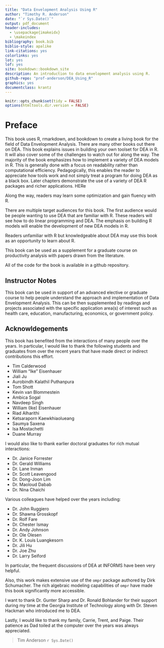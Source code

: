 ```yaml
---
title: "Data Envelopment Analysis Using R"
author: "Timothy R. Anderson"
date: "`r Sys.Date()`"
output: pdf_document
header-includes:
  - \usepackage{imakeidx}
  - \makeindex
bibliography: book.bib
biblio-style: apalike
link-citations: yes
colorlinks: yes
lot: yes
lof: yes
site: bookdown::bookdown_site
description: An introduction to data envelopment analysis using R.
github-repo: "prof-anderson/DEA_Using_R"
graphics: yes
documentclass: krantz
---
```


```r
knitr::opts_chunk$set(tidy = FALSE)
options(htmltools.dir.version = FALSE)
```

# Preface {.unnumbered}

This book uses R, rmarkdown, and bookdown to create a living book for the field of Data Envelopment Analysis. There are many other books out there on DEA. This book explains issues in building your own toolset for DEA in R. It will also cover some of the challenges to watch out for along the way. The majority of the book emphasizes how to implement a variety of DEA models in R. This is generally done with a focus on readability rather than computational efficiency. Pedagogically, this enables the reader to appreciate how tools work and not simply treat a program for doing DEA as a black box. Later chapters demonstrate the use of a variety of DEA R packages and richer applications. HERe    

Along the way, readers may learn some optimization and gain fluency with R.

There are multiple target audiences for this book. The first audience would be people wanting to use DEA that are familiar with R. These readers will see how to do linear programming and DEA. The emphasis on building R models will enable the development of new DEA models in R.

Readers unfamiliar with R but knowledgeable about DEA may use this book as an opportunity to learn about R.

This book can be used as a supplement for a graduate course on productivity analysis with papers drawn from the literature.

All of the code for the book is available in a github repository.

## Instructor Notes {.unnumbered}

This book can be used in support of an advanced elective or graduate course to help people understand the approach and implementation of Data Envelopment Analysis. This can be then supplemented by readings and projects associated with the specific application area(s) of interest such as health care, education, manufacturing, economics, or government policy.

## Acknowldegements {.unnumbered}

This book has benefited from the interactions of many people over the years. In particular, I would like to thank the following students and graduates from over the recent years that have made direct or indirect contributions this effort.

-   Tim Calderwood
-   William "Ike" Eisenhauer
-   Jiali Ju
-   Aurobindh Kalathil Puthanpura
-   Tom Shott
-   Kevin van Blommestein
-   Ambica Sogal
-   Navdeep Singh
-   William (Ike) Eisenhauer
-   Riad Alharithi
-   Ketsaraporn Kaewkhiaolueang
-   Saumya Saxena
-   Isa Mostachetti
-   Duane Murray

I would also like to thank earlier doctoral graduates for rich mutual interactions:

-   Dr. Janice Forrester
-   Dr. Gerald Williams
-   Dr. Lane Inman
-   Dr. Scott Leavengood
-   Dr. Dong-Joon Lim
-   Dr. Maoloud Dabab
-   Dr. Nina Chaichi

Various colleagues have helped over the years including:

-   Dr. John Ruggiero
-   Dr. Shawna Grosskopf
-   Dr. Rolf Fare
-   Dr. Chester Ismay
-   Dr. Andy Johnson
-   Dr. Ole Olesen
-   Dr. K. Louis Luangkesorn
-   Dr. Jili Hu
-   Dr. Joe Zhu
-   Dr. Larry Seiford

In particular, the frequent discussions of DEA at INFORMS have been very helpful.

Also, this work makes extensive use of the `ompr` package authored by Dirk Schumacher. The rich algebraic modeling capabilities of `ompr` have made this book significantly more accessible.

I want to thank Dr. Gunter Sharp and Dr. Ronald Bohlander for their support during my time at the Georgia Institute of Technology along with Dr. Steven Hackman who introduced me to DEA.

Lastly, I would like to thank my family, Carrie, Trent, and Paige.  Their patience as Dad toiled at the computer over the years was always appreciated. 


> Tim Anderson
> `r Sys.Date()`
